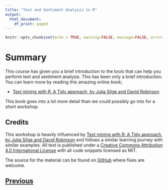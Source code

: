 ```yaml
---
title: "Text and Sentiment Analysis in R"
output:
  html_document:
    df_print: paged
---
```


```r
knitr::opts_chunk$set(echo = TRUE, warning=FALSE, message=FALSE, error=FALSE)
```

# Summary

This course has given you a brief introduction to the tools that can help you 
perform text and sentiment analysis. This has been only a brief introduction. 
You can learn more by reading this amazing online book;

* [Text mining with R: A Tidy approach, by Julia Silge and David Robinson](https://www.tidytextmining.com)

This book goes into a lot more detail than we could possibly go into
for a short workshop.

## Credits

This workshop is heavily influenced by
[Text mining with R: A Tidy approach, by Julia Silge and David Robinson](https://www.tidytextmining.com)
and follows a similar learning journey with similar examples.
All text is published under a 
[Creative Commons Attribution 4.0 International License](https://creativecommons.org/licenses/by/4.0/) 
with all code snippets licensed as MIT.

The source for the material can be found on 
[GitHub](https://github.com/chryswoods/siremol.org/tree/master/chryswoods.com/text_analysis_r) 
where fixes are welcome.

## [Previous](ngrams.html)

